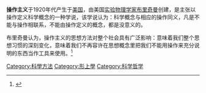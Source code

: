 '''操作主义'''于1920年代产生于[[美国|美国]]，由美国[[实验物理学家|实验物理学家]][[布里奇曼|布里奇曼]]创建，是主张以操作定义科学概念的一种学说，该学说认为：科学概念与相应的操作同义，凡是不能与操作相联系，不能由操作定义的概念，都是没意义的。

布里奇曼认为，操作主义的思想方法对整个社会具有广泛影响：意味着我们整个思想习惯的深刻变化，意味着我们不再容许在思想概念里把我们不能用操作来充分说明的东西当作工具来使用。<ref>{{cite journal | author = [[P·W·布里奇曼|P·W·布里奇曼]] | title = 《现代物理学的逻辑》}}</ref>
[[Category:科學方法|Category:科學方法]]
[[Category:形上學|Category:形上學]]
[[Category:科学哲学|Category:科学哲学]]